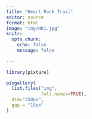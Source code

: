 ```yaml
---
title: "Heart Rock Trail"
editor: source
format: html
image: "img/HR1.jpg"
knitr: 
  opts_chunk: 
    echo: false
    message: false
    
---
```


```r
library(pixture)

pixgallery(
  list.files("img", 
             full.names=TRUE),
  dim="350px",
  gap = "10px"
)
```

